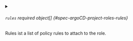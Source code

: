 

<PartialName />


<PartialDescription />



<details className="config-field" data-expandable="true">
<summary>

###### `rules` <span className="config-field-required" data-required="true">required</span> <span className="config-field-type">object[]</span> <span className="config-field-default"></span> <span className="config-field-enum"></span> {#spec-argoCD-project-roles-rules}

Rules ist a list of policy rules to attach to the role.

</summary>

<PartialRulesreference />


</details>


<PartialGroups />
